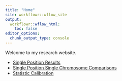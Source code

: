 ```yaml
---
title: "Home"
site: workflowr::wflow_site
output:
  workflowr::wflow_html:
    toc: false
editor_options:
  chunk_output_type: console
---
```


Welcome to my research website.

* [Single Position Results](single_position_results.html)
* [Single Position Single Chromosome Comparisons](single_position_single_chromosome.html)
* [Statistic Calibration](statistic_calibration.html)
